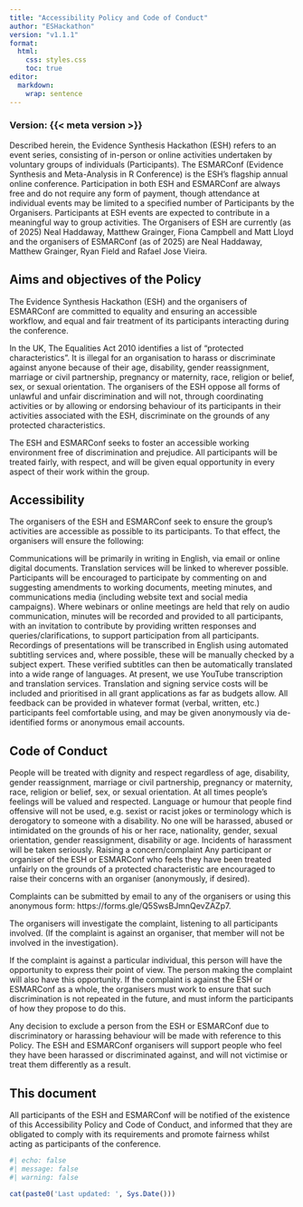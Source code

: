 ```yaml
---
title: "Accessibility Policy and Code of Conduct"
author: "ESHackathon"
version: "v1.1.1"
format:
  html:
    css: styles.css
    toc: true
editor: 
  markdown: 
    wrap: sentence
---
```


### Version: {{< meta version >}}

Described herein, the Evidence Synthesis Hackathon (ESH) refers to an event series, consisting of in-person or online activities undertaken by voluntary groups of individuals (Participants).
The ESMARConf (Evidence Synthesis and Meta-Analysis in R Conference) is the ESH's flagship annual online conference.
Participation in both ESH and ESMARConf are always free and do not require any form of payment, though attendance at individual events may be limited to a specified number of Participants by the Organisers.
Participants at ESH events are expected to contribute in a meaningful way to group activities.
The Organisers of ESH are currently (as of 2025) Neal Haddaway, Matthew Grainger, Fiona Campbell and Matt Lloyd and the organisers of ESMARConf (as of 2025) are Neal Haddaway, Matthew Grainger, Ryan Field and Rafael Jose Vieira.

## Aims and objectives of the Policy

The Evidence Synthesis Hackathon (ESH) and the organisers of ESMARConf are committed to equality and ensuring an accessible workflow, and equal and fair treatment of its participants interacting during the conference.

In the UK, The Equalities Act 2010 identifies a list of "protected characteristics".
It is illegal for an organisation to harass or discriminate against anyone because of their age, disability, gender reassignment, marriage or civil partnership, pregnancy or maternity, race, religion or belief, sex, or sexual orientation.
The organisers of the ESH oppose all forms of unlawful and unfair discrimination and will not, through coordinating activities or by allowing or endorsing behaviour of its participants in their activities associated with the ESH, discriminate on the grounds of any protected characteristics.

The ESH and ESMARConf seeks to foster an accessible working environment free of discrimination and prejudice.
All participants will be treated fairly, with respect, and will be given equal opportunity in every aspect of their work within the group.

## Accessibility

The organisers of the ESH and ESMARConf seek to ensure the group's activities are accessible as possible to its participants.
To that effect, the organisers will ensure the following:

Communications will be primarily in writing in English, via email or online digital documents.
Translation services will be linked to wherever possible.
Participants will be encouraged to participate by commenting on and suggesting amendments to working documents, meeting minutes, and communications media (including website text and social media campaigns).
Where webinars or online meetings are held that rely on audio communication, minutes will be recorded and provided to all participants, with an invitation to contribute by providing written responses and queries/clarifications, to support participation from all participants.
Recordings of presentations will be transcribed in English using automated subtitling services and, where possible, these will be manually checked by a subject expert.
These verified subtitles can then be automatically translated into a wide range of languages.
At present, we use YouTube transcription and translation services.
Translation and signing service costs will be included and prioritised in all grant applications as far as budgets allow.
All feedback can be provided in whatever format (verbal, written, etc.) participants feel comfortable using, and may be given anonymously via de-identified forms or anonymous email accounts.

## Code of Conduct

People will be treated with dignity and respect regardless of age, disability, gender reassignment, marriage or civil partnership, pregnancy or maternity, race, religion or belief, sex, or sexual orientation.
At all times people's feelings will be valued and respected.
Language or humour that people find offensive will not be used, e.g. sexist or racist jokes or terminology which is derogatory to someone with a disability.
No one will be harassed, abused or intimidated on the grounds of his or her race, nationality, gender, sexual orientation, gender reassignment, disability or age.
Incidents of harassment will be taken seriously.
Raising a concern/complaint Any participant or organiser of the ESH or ESMARConf who feels they have been treated unfairly on the grounds of a protected characteristic are encouraged to raise their concerns with an organiser (anonymously, if desired).

Complaints can be submitted by email to any of the organisers or using this anonymous form: https://forms.gle/Q5SwsBJmnQevZAZp7.

The organisers will investigate the complaint, listening to all participants involved.
(If the complaint is against an organiser, that member will not be involved in the investigation).

If the complaint is against a particular individual, this person will have the opportunity to express their point of view.
The person making the complaint will also have this opportunity.
If the complaint is against the ESH or ESMARConf as a whole, the organisers must work to ensure that such discrimination is not repeated in the future, and must inform the participants of how they propose to do this.

Any decision to exclude a person from the ESH or ESMARConf due to discriminatory or harassing behaviour will be made with reference to this Policy.
The ESH and ESMARConf organisers will support people who feel they have been harassed or discriminated against, and will not victimise or treat them differently as a result.

## This document

All participants of the ESH and ESMARConf will be notified of the existence of this Accessibility Policy and Code of Conduct, and informed that they are obligated to comply with its requirements and promote fairness whilst acting as participants of the conference.

::: footer
```r
#| echo: false
#| message: false 
#| warning: false 

cat(paste0('Last updated: ', Sys.Date()))
```
:::
